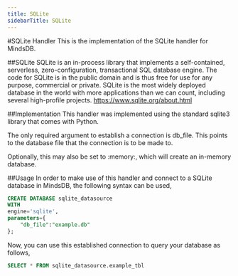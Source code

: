 ```yaml
---
title: SQLite
sidebarTitle: SQLite
---
```


#SQLite Handler
This is the implementation of the SQLite handler for MindsDB.

##SQLite
SQLite is an in-process library that implements a self-contained, serverless, zero-configuration, transactional SQL database engine. The code for SQLite is in the public domain and is thus free for use for any purpose, commercial or private. SQLite is the most widely deployed database in the world with more applications than we can count, including several high-profile projects. https://www.sqlite.org/about.html

##Implementation
This handler was implemented using the standard sqlite3 library that comes with Python.

The only required argument to establish a connection is db_file. This points to the database file that the connection is to be made to.

Optionally, this may also be set to :memory:, which will create an in-memory database.

##Usage
In order to make use of this handler and connect to a SQLite database in MindsDB, the following syntax can be used,

~~~~sql
CREATE DATABASE sqlite_datasource
WITH
engine='sqlite',
parameters={
    "db_file":"example.db"
};
~~~~
Now, you can use this established connection to query your database as follows,
~~~~sql
SELECT * FROM sqlite_datasource.example_tbl
~~~~
